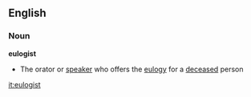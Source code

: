 ==English==
=== Noun ===
'''eulogist'''
* The orator or [[speaker]] who offers the [[eulogy]] for a [[deceased]] person

[[it:eulogist]]